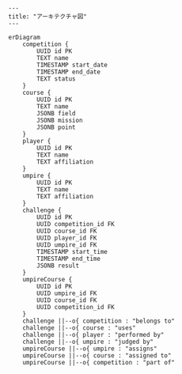 ```mermaid
---
title: "アーキテクチャ図"
---

erDiagram
    competition {
        UUID id PK
        TEXT name
        TIMESTAMP start_date
        TIMESTAMP end_date
        TEXT status
    }
    course {
        UUID id PK
        TEXT name
        JSONB field
        JSONB mission
        JSONB point
    }
    player {
        UUID id PK
        TEXT name
        TEXT affiliation
    }
    umpire {
        UUID id PK
        TEXT name
        TEXT affiliation
    }
    challenge {
        UUID id PK
        UUID competition_id FK
        UUID course_id FK
        UUID player_id FK
        UUID umpire_id FK
        TIMESTAMP start_time
        TIMESTAMP end_time
        JSONB result
    }
    umpireCourse {
        UUID id PK
        UUID umpire_id FK
        UUID course_id FK
        UUID competition_id FK
    }
    challenge ||--o{ competition : "belongs to"
    challenge ||--o{ course : "uses"
    challenge ||--o{ player : "performed by"
    challenge ||--o{ umpire : "judged by"
    umpireCourse ||--o{ umpire : "assigns"
    umpireCourse ||--o{ course : "assigned to"
    umpireCourse ||--o{ competition : "part of"
```